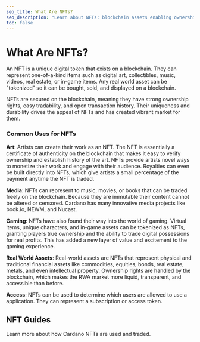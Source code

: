 ```yaml
---
seo_title: What Are NFTs?
seo_description: "Learn about NFTs: blockchain assets enabling ownership of digital or physical items such as art, collectibles, music, videos, real estate, or game items."
toc: false
---
```



# What Are NFTs?

An NFT is a unique digital token that exists on a blockchain. They can represent one-of-a-kind items such as digital art, collectibles, music, videos, real estate, or in-game items. Any real world asset can be "tokenized" so it can be bought, sold, and displayed on a blockchain.

NFTs are secured on the blockchain, meaning they have strong ownership rights, easy tradability, and open transaction history. Their uniqueness and durability drives the appeal of NFTs and has created vibrant market for them.

### Common Uses for NFTs

**Art**: Artists can create their work as an NFT. The NFT is essentially a certificate of authenticity on the blockchain that makes it easy to verify ownership and establish history of the art. NFTs provide artists novel ways to monetize their work and engage with their audience. Royalties can even be built directly into NFTs, which give artists a small percentage of the payment anytime the NFT is traded.

**Media**: NFTs can represent to music, movies, or books that can be traded freely on the blockchain. Because they are immutable their content cannot be altered or censored. Cardano has many innovative media projects like book.io, NEWM, and Nucast.

**Gaming**: NFTs have also found their way into the world of gaming. Virtual items, unique characters, and in-game assets can be tokenized as NFTs, granting players true ownership and the ability to trade digital possessions for real profits. This has added a new layer of value and excitement to the gaming experience.

**Real World Assets**: Real-world assets are NFTs that represent physical and traditional financial assets like commodities, equities, bonds, real estate, metals, and even intellectual property. Ownership rights are handled by the blockchain, which makes the RWA market more liquid, transparent, and accessible than before.

**Access**: NFTs can be used to determine which users are allowed to use a application. They can represent a subscription or access token.

## NFT Guides

Learn more about how Cardano NFTs are used and traded.

<DefaultDataTable projects={builders} filterBy="nft_guide" />
